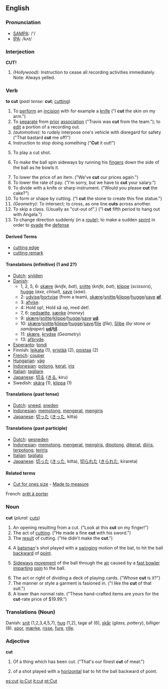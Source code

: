 ==English==
===Pronunciation===
*[[w:SAMPA|SAMPA]]: /'/
*[[w:IPA|IPA]]: /kʌt/

===Interjection===
'''CUT!'''
#''(Hollywood)'': Instruction to cease all recording activities immediately.  Note: Always yelled.

===Verb===
'''to cut''' (''past tense:'' '''cut'''; [[cutting]])

# To [[perform]] an [[incision]] with for example a [[knife]] ("I '''cut''' the skin on my arm.")
# To [[separate]] from [[prior]] [[association]] ("Travis was '''cut''' from the team."); to [[edit]] a portion of a recording out.
#''(automotive):'' to rudely interpose one's vehicle with disregard for safety ("That bastard '''cut''' me off!")
# Instruction to stop doing something ("'''Cut''' it out!")
# {{Cricket}} To play a cut shot.
# {{cricket}} To make the ball spin sideways by running his [[finger]]s down the side of the ball as he bowls it.
# To lower the price of an item.  ("We've '''cut''' our prices again.")
# To lower the rate of pay.  ("I'm sorry, but we have to '''cut''' your salary.")
# To divide with a knife or sharp instrument.  ("Would you please '''cut''' the cake?")
# To form or shape by cutting.  ("I '''cut''' the stone to create this fine statue.")
#''(Geometry)'': To intersect; to cross, as one line '''cuts''' across another.
# To skip a class. (Usually as "cut-out of".)  ("I '''cut''' fifth period to hang out with Angela.")
# To change direction suddenly (in a [[route]]); to make a sudden [[sprint]] in order to [[evade]] the [[defense]]

====Derived Terms====
*[[cutting edge]]
*[[cutting remark]]

====Translations (infinitive) (1 and 2?)====
*[[Dutch]]: [[snijden]]
*[[Danish]]:
** 1, 2, 5, 6: [[skære]] (''knife, bat''), [[snitte]] (''knife, bat''), [[klippe]] (''scissors''), [[hugge]] (''axe, chisel''), [[save]] (''saw'').
** 2: [[udvise]]/[[bortvise]] (from a team), [[skære]]/[[snitte]]/[[klippe]]/[[hugge]]/[[save]] '''[[af]]'''.
** 3: [[afvise]].
** 4: Hold op!, Hold så op, med det!. 
** 7, 6: [[nedsætte]], [[sænke]] (''money'')
** 9: [[skære]]/[[snitte]]/[[klippe]]/[[hugge]]/[[save]] '''[[ud]]'''.
** 10: [[skære]]/[[snitte]]/[[klippe]]/[[hugge]]/[[save]]/[[file]] (''file''), [[Slibe]] (''by stone or sandpaper'') '''[[ud]]/[[til]]'''.
** 11: [[skære]], [[krydse]] (''Geometry'')
** 13: [[afbryde]].
*[[Esperanto]]: [[tondi]]
*Finnish: [[leikata]] (1), [[eristää]] (2), [[poistaa]] (2)
*[[French]]: [[couper]]
*[[Hungarian]]: [[vág]]
*[[Indonesian]]: [[potong]], [[kerat]], [[iris]]
*[[Italian]]: [[tagliare]]
*[[Japanese]]: [[切る]] ([[きる]], kiru)
*Swedish: [[skära]] (1), [[klippa]] (1)

====Translations (past tense)====
*[[Dutch]]: [[sneed]], [[sneden]]
*[[Indonesian]]: [[potong|memotong]], [[kerat|mengerat]], [[iris|mengiris]]
*[[Japanese]]: [[切った]] ([[きった]], kitta)

====Translations (past participle)====
*[[Dutch]]: [[gesneden]]
*[[Indonesian]]: [[potong|memotong]], [[kerat|mengerat]], [[iris|mengiris]], [[potong|dipotong]], [[kerat|dikerat]], [[iris|diiris]], [[potong|terpotong]], [[iris|teriris]]
*[[Italian]]: [[tagliato]]
*[[Japanese]]: [[切った]] ([[きった]], kitta), [[切られた]] ([[きられた]], kirareta)

====Related terms====
*[[Cut for ones size]] - [[Made to measure]]

French: [[prêt à porter]]

===Noun===
'''cut''' (''plural:'' [[cuts]])
# An opening resulting from a cut.  ("Look at this '''cut''' on my finger!")
# The act of [[cutting]].  ("He made a fine '''cut''' with his sword.")
# The [[result]] of cutting.  ("He didn't make the '''cut'''.")
# {{Cricket}} A [[batsman]]'s shot played with a [[swing]]ing motion of the bat, to hit the ball [[backward]] of [[point]].
# {{Cricket}} [[Sideways]] [[movement]] of the ball through the [[air]] caused by a [[fast bowler]] [[impart]]ing [[spin]] to the ball.
# The act or right of dividing a deck of playing cards.  ("Whose '''cut''' is it?")
# The manner or style a garment is fasioned in.  ("I like the '''cut''' of that suit.")
# A lower than normal rate.  ("These hand-crafted items are yours for the '''cut'''-rate price of $19.99.")
===Translations (Noun)===
Danish: [[snit]] (1,2,3,4,5,7), [[hug]] (1,2), tage af (6), [[skår]] (''glass, pottery''), billiger (8). [[spor]], [[mærke]], [[risse]], [[fure]], [[rille]].

===Adjective===
'''cut'''
# Of a thing which has been cut.  ("That's our finest '''cut''' of meat.")
# {{Cricket}} of a shot played with a [[horizontal]] bat to hit the ball backward of point.

[[es:cut]]
[[io:Cut]]
[[it:cut]]
[[pt:Cut]]